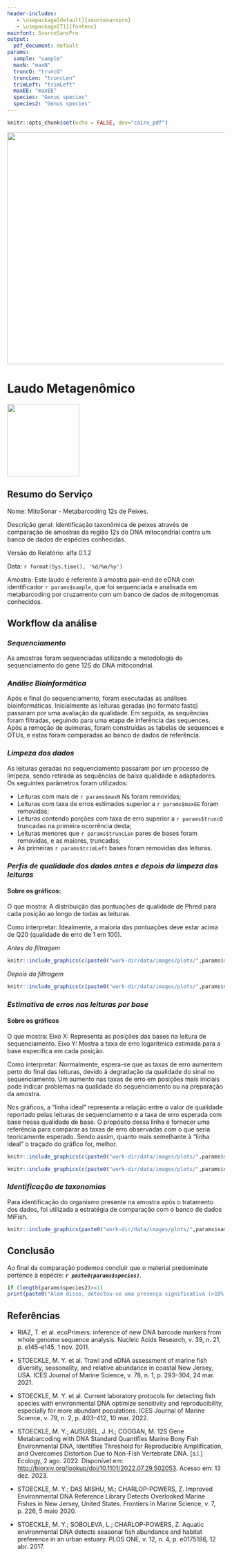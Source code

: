 ```yaml
---
header-includes:
   - \usepackage[default]{sourcesanspro}
   - \usepackage[T1]{fontenc}
mainfont: SourceSansPro
output:
  pdf_document: default
params:
  sample: "sample"
  maxN: "maxN"
  truncQ: "truncQ"
  truncLen: "truncLen"
  trimLeft: "trimLeft"
  maxEE: "maxEE"
  species: "Genus species"
  species2: "Genus species"
---
```


```r
knitr::opts_chunk$set(echo = FALSE, dev="cairo_pdf")
```

![](work-dir/data/images/assets/catg_header.png){width="536"}

# Laudo Metagenômico

![](work-dir/data/images/assets/Logo.jpeg){width="167"}

## Resumo do Serviço

Nome: MitoSonar - Metabarcoding 12s de Peixes.

Descrição geral: Identificação taxonômica de peixes através de comparação de amostras da região 12s do DNA mitocondrial contra um banco de dados de espécies conhecidas.

Versão do Relatório: alfa 0.1.2

Data: `r format(Sys.time(), '%d/%m/%y')`

Amostra: Este laudo é referente à amostra pair-end de eDNA com identificador `r params$sample`, que foi sequenciada e analisada em metabarcoding por cruzamento com um banco de dados de mitogenomas conhecidos.

\newpage

## Workflow da análise

### *Sequenciamento*

As amostras foram sequenciadas utilizando a metodologia de sequenciamento do gene 12S do DNA mitocondrial.

### *Análise Bioinformática*

Após o final do sequenciamento, foram executadas as análises bioinformáticas. Inicialmente as leituras geradas (no formato fastq) passaram por uma avaliação da qualidade. Em seguida, as sequências foram filtradas, seguindo para uma etapa de inferência das sequences. Após a remoção de quimeras, foram construídas as tabelas de sequences e OTUs, e estas foram comparadas ao banco de dados de referência.

### *Limpeza dos dados*

As leituras geradas no sequenciamento passaram por um processo de limpeza, sendo retirada as sequências de baixa qualidade e adaptadores. Os seguintes parâmetros foram utilizados:

-   Leituras com mais de `r params$maxN` Ns foram removidas;
-   Leituras com taxa de erros estimados superior a `r params$maxEE` foram removidas;
-   Leituras contendo porções com taxa de erro superior a `r params$truncQ` truncadas na primeira ocorrência desta;
-   Leituras menores que `r params$truncLen` pares de bases foram removidas, e as maiores, truncadas;
-   As primeiras `r params$trimLeft` bases foram removidas das leituras.

\newpage

### *Perfis de qualidade dos dados antes e depois da limpeza das leituras*

#### Sobre os gráficos:

O que mostra: A distribuição das pontuações de qualidade de Phred para cada posição ao longo de todas as leituras.

Como interpretar: Idealmente, a maioria das pontuações deve estar acima de Q20 (qualidade de erro de 1 em 100).

*Antes da filtragem*

```r
knitr::include_graphics(c(paste0("work-dir/data/images/plots/",params$sample,"_quality_report/", params$sample,"_forward_quality.png"),(paste0("work-dir/data/images/plots/",params$sample,"_quality_report/", params$sample,"_reverse_quality.png"))))
```

*Depois da filtragem*

```r
knitr::include_graphics(c(paste0("work-dir/data/images/plots/",params$sample,"_quality_report/", params$sample,"_forward_filtered_quality.png"),(paste0("work-dir/data/images/plots/",params$sample,"_quality_report/", params$sample,"_reverse_filtered_quality.png"))))
```

\newpage

### *Estimativa de erros nas leituras por base*

#### Sobre os gráficos

O que mostra: Eixo X: Representa as posições das bases na leitura de sequenciamento. Eixo Y: Mostra a taxa de erro logarítmica estimada para a base específica em cada posição.

Como interpretar: Normalmente, espera-se que as taxas de erro aumentem perto do final das leituras, devido à degradação da qualidade do sinal no sequenciamento. Um aumento nas taxas de erro em posições mais iniciais pode indicar problemas na qualidade do sequenciamento ou na preparação da amostra.

Nos gráficos, a "linha ideal" representa a relação entre o valor de qualidade reportado pelas leituras de sequenciamento e a taxa de erro esperada com base nessa qualidade de base. O propósito dessa linha é fornecer uma referência para comparar as taxas de erro observadas com o que seria teoricamente esperado. Sendo assim, quanto mais semelhante à "linha ideal" o traçado do gráfico for, melhor.

```r
knitr::include_graphics(c(paste0("work-dir/data/images/plots/",params$sample,"_estimated_errors/", params$sample,"_estimErr_A.png"),(paste0("work-dir/data/images/plots/",params$sample,"_estimated_errors/", params$sample,"_estimErr_C.png"))))
```

```r
knitr::include_graphics(c(paste0("work-dir/data/images/plots/",params$sample,"_estimated_errors/", params$sample,"_estimErr_G.png"),(paste0("work-dir/data/images/plots/",params$sample,"_estimated_errors/", params$sample,"_estimErr_T.png"))))
```

\newpage

### *Identificação de taxonomias*

Para identificação do organismo presente na amostra após o tratamento dos dados, foi utilizada a estratégia de comparação com o banco de dados MiFish.

```r
knitr::include_graphics(paste0("work-dir/data/images/plots/",params$sample,"_toptaxa.png"))
```

## Conclusão

Ao final da comparação podemos concluir que o material predominate pertence à espécie: ***`r paste0(params$species)`***.

```r
if (length(params$species2)>=1)
print(paste0("Além disso, detectou-se uma presença significativa (>10% da amostra) de traços de ", params$species2))
```

\newpage

## Referências

-   RIAZ, T. et al. ecoPrimers: inference of new DNA barcode markers from whole genome sequence analysis. Nucleic Acids Research, v. 39, n. 21, p. e145–e145, 1 nov. 2011.

-   STOECKLE, M. Y. et al. Trawl and eDNA assessment of marine fish diversity, seasonality, and relative abundance in coastal New Jersey, USA. ICES Journal of Marine Science, v. 78, n. 1, p. 293–304, 24 mar. 2021.

-   STOECKLE, M. Y. et al. Current laboratory protocols for detecting fish species with environmental DNA optimize sensitivity and reproducibility, especially for more abundant populations. ICES Journal of Marine Science, v. 79, n. 2, p. 403–412, 10 mar. 2022.

-   STOECKLE, M. Y.; AUSUBEL, J. H.; COOGAN, M. 12S Gene Metabarcoding with DNA Standard Quantifies Marine Bony Fish Environmental DNA, Identifies Threshold for Reproducible Amplification, and Overcomes Distortion Due to Non-Fish Vertebrate DNA. [s.l.] Ecology, 2 ago. 2022. Disponível em: <http://biorxiv.org/lookup/doi/10.1101/2022.07.29.502053>. Acesso em: 13 dez. 2023.

-   STOECKLE, M. Y.; DAS MISHU, M.; CHARLOP-POWERS, Z. Improved Environmental DNA Reference Library Detects Overlooked Marine Fishes in New Jersey, United States. Frontiers in Marine Science, v. 7, p. 226, 5 maio 2020.

-   STOECKLE, M. Y.; SOBOLEVA, L.; CHARLOP-POWERS, Z. Aquatic environmental DNA detects seasonal fish abundance and habitat preference in an urban estuary. PLOS ONE, v. 12, n. 4, p. e0175186, 12 abr. 2017.
